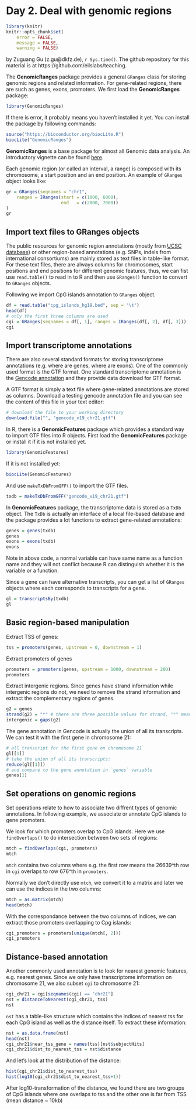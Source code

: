 Day 2. Deal with genomic regions
===================================


```r
library(knitr)
knitr::opts_chunk$set(
    error = FALSE,
    message = FALSE,
    warning = FALSE)
```

by Zuguang Gu (z.gu@dkfz.de), `r Sys.time()`. The github repository
for this material is at https://github.com/eilslabs/teaching.

The **GenomicRanges** package provides a general `GRanges` class for storing genomic regions and related
information. For gene-related regions, there are such as genes, exons, promoters. We first load the **GenomicRanges**
package:

```r
library(GenomicRanges)
```

If there is error, it probably means you haven't installed it yet. You can install the package by following commands:

```r
source("https://bioconductor.org/biocLite.R")
biocLite("GenomicRanges")
```

**GenomicRanges** is a base package for almost all Genomic data analysis. An introductory vignette can be found
[here](https://bioconductor.org/packages/release/bioc/vignettes/GenomicRanges/inst/doc/GenomicRangesIntroduction.pdf).

Each genomic region (or called an interval, a range) is composed with its chromosome, a start position and an end
position. An example of `GRanges` object looks like:

```r
gr = GRanges(seqnames = "chr1", 
	ranges = IRanges(start = c(1000, 6000), 
		             end   = c(2000, 7000))
)
gr
```

## Import text files to GRanges objects

The public resources for genomic region annotations (mostly from [UCSC database](https://genome.ucsc.edu/cgi-bin/hgTables)) 
or other region-based annotations (e.g. SNPs, indels from international consortiums) are mainly stored as text files in table-like
format. For these text files, there are always columns for chromosomes, start positions and end positions for different 
genomic features, thus, we can fist use `read.table()` to read in to R and then use `GRanges()` function to convert to `GRanges` objects.

Following we import CpG islands annotation to `GRanges` object.

```r
df = read.table("cpg_islands_hg19.bed", sep = "\t")
head(df)
# only the first three columns are used
cgi = GRanges(seqnames = df[, 1], ranges = IRanges(df[, 2], df[, 3]))
cgi
```

## Import transcriptome annotations

There are also several standard formats for storing transcriptome annotations (e.g. where are genes, where are exons). One of
the commonly used format is the GTF format. One standard transcriptome annotation is the [Gencode annotation](https://www.gencodegenes.org/releases/current.html) 
and they provide data download for GTF format.

A GTF format is simply a text file where gene-related annotations are stored as columns. Download a testing gencode annotation file
and you can see the content of this file in your text editor:

```r
# download the file to your working directory
download.file("", "gencode_v19_chr21.gtf")
```

In R, there is a **GenomicFeatures** package which provides a standard way to import GTF files into R objects. First load the **GenomicFeatures** package or install it if it is not installed yet.

```r
library(GenomicFeatures)
```

If it is not installed yet:

```r
biocLite(GenomicFeatures)
```

And use `makeTxDbFromGFF()` to import the GTF files.

```r
txdb = makeTxDbFromGFF("gencode_v19_chr21.gtf")
```

In **GenomicFeatures** package, the transcriptome data is stored as a `TxDb` object. The `TxDb` is actually an interface
of a local file-based database and the package provides a lot functions to extract gene-related annotations:

```r
genes = genes(txdb)
genes
exons = exons(txdb)
exons
```

Note in above code, a normal variable can have same name as a function name and they will not conflict 
because R can distinguish whether it is the variable or a function.

Since a gene can have alternative transcripts, you can get a list of `GRanges` objects where each corresponds
to transcripts for a gene.

```r
gl = transcriptsBy(txdb)
gl
```


## Basic region-based manipulation

Extract TSS of genes:

```r
tss = promoters(genes, upstream = 0, downstream = 1)
```

Extract promoters of genes

```r
promoters = promoters(genes, upstream = 1000, downstream = 200)
promoters
```

Extract intergenic regions. Since genes have strand information while intergenic regions do not,
we need to remove the strand information and extract the complementary regions of genes.

```r
g2 = genes
strand(g2) = "*" # there are three possible values for strand, "*" means no strand information
intergenic = gaps(g2)
```

The gene annotation in Gencode is actually the union of all its transcripts. We can test it with
the first gene in chromosome 21:

```r
# all transcript for the first gene on chromosome 21
gl[[1]]
# take the union of all its transcripts:
reduce(gl[[1]])
# and compare to the gene annotation in `genes` variable
genes[1]
```

## Set operations on genomic regions

Set operations relate to how to associate two diffrent types of genomic annotations.
In following example, we associate or annotate CpG islands to gene promoters.

We look for which promoters overlap to CpG islands. Here we use `findOverlaps()` to
do intersection between two sets of regions:

```r
mtch = findOverlaps(cgi, promoters)
mtch
```

`mtch` contains two columns where e.g. the first row means the 26639^th row in `cgi`
overlaps to row 676^th in `promoters`.

Normally we don't directly use `mtch`, we convert it to a matrix and later we can use 
the indices in the two columns:

```r
mtch = as.matrix(mtch)
head(mtch)
```

With the correspondance between the two columns of indices, we can extract those promoters
overlapping to Cpg islands:

```r
cgi_promoters = promoters[unique(mtch[, 2])]
cgi_promoters
```

## Distance-based annotation

Another commonly used annotation is to look for nearest genomic features, e.g. nearest genes.
Since we only have transcriptome information on chromosome 21, we also subset `cgi` to chromosome 21:

```r
cgi_chr21 = cgi[seqnames(cgi) == "chr21"]
nst = distanceToNearest(cgi_chr21, tss)
nst
```

`nst` has a table-like structure which contains the indices of nearest tss for each CpG island
as well as the distance itself. To extract these information:

```r
nst = as.data.frame(nst)
head(nst)
cgi_chr21$near_tss_gene = names(tss)[nst$subjectHits]
cgi_chr21$dist_to_nearest_tss = nst$distance
```

And let's look at the distribution of the distance:

```r
hist(cgi_chr21$dist_to_nearest_tss)
hist(log10(cgi_chr21$dist_to_nearest_tss+1))
```

After log10-transformation of the distance, we found there are two groups of CpG islands
where one overlaps to tss and the other one is far from TSS (mean distance ~ 10kb)
